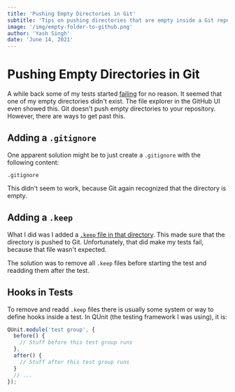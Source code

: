 ```yaml
---
title: 'Pushing Empty Directories in Git'
subtitle: 'Tips on pushing directories that are empty inside a Git repository'
image: '/img/empty-folder-to-github.png'
author: 'Yash Singh'
date: 'June 14, 2021'
---
```


# Pushing Empty Directories in Git

A while back some of my tests started [failing](https://github.com/Yash-Singh1/node-dedupredup/runs/2788648173)
for no reason. It seemed that one of my empty directories didn't exist.
The file explorer in the GitHub UI even showed this. Git
doesn't push empty directories to your repository. However, there are ways
to get past this.

## Adding a `.gitignore`

One apparent solution might be to just create a `.gitignore` with the following content:

```text
.gitignore
```

This didn't seem to work, because Git again recognized that the directory is empty.

## Adding a `.keep`

What I did was I added a [`.keep` file in that directory](https://github.com/Yash-Singh1/node-dedupredup/blob/main/test/output10/bthings/.keep).
This made sure that the directory is pushed to Git. Unfortunately, that did make
my tests fail, because that file wasn't expected.

The solution was to remove all `.keep` files before starting the test and readding
them after the test.

## Hooks in Tests

To remove and readd `.keep` files there is usually some system or way to define
hooks inside a test. In QUnit (the testing framework I was using), it is:

```js
QUnit.module('test group', {
  before() {
    // Stuff before this test group runs
  },
  after() {
    // Stuff after this test group runs
  }
  // ...
});
```
